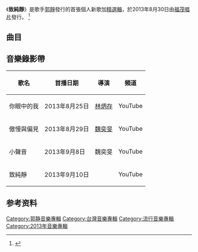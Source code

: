 {{Album infobox 
| Name        = 致純靜
| Type        = 精選輯
| Artist      = 郭靜
| Cover       = Claire.jpg
| Released    = 2013年8月30日  
| Genre       = [[國語流行音乐|國語流行音乐]]
| Label       ={{flagicon|Taiwan}}[[福茂唱片|福茂唱片]]
| Last album  = [[我們都能幸福著|我們都能幸福著]] <br />(2012年) 
| This album  =  '''致純靜<br /> (2013年)'''
| Next album  =  [[豔遇_(郭靜專輯)|豔遇]]<br /> (2014年)
}}
《'''致純靜'''》是歌手[[郭靜|郭靜]]發行的首張個人新歌加[[精選輯|精選輯]]，於2013年8月30日由[[福茂唱片|福茂唱片]]發行。
<ref>
{{cite web
 |url         = http://www.linfairrecords.com/news/news.php?id=796
 |publisher   = Linfair Records
 |title       = 「純愛天后」郭靜，八月底發行首張精選輯《致純靜》
 |date        = 2013-08-05
 |accessdate  = 2013-08-20
 |deadurl     = yes
 |archiveurl  = https://archive.is/20130820135839/http://www.linfairrecords.com/news/news.php?id=796
 |archivedate = 2013-08-20
}}
</ref>


==曲目==
{{Tracklist
| collapsed       =
| headline        =  CD1: 致純愛
| total_length    = 

| writing_credits = 
| lyrics_credits  = yes
| music_credits   = yes
| arranger_credits = 
| producer_credits =
| longnote_column = yes
| title1          = 傲慢與偏見
| length1         = 3:50  
| lyrics1         = [[李宗盛|李宗盛]]
| music1          = [[李宗盛|李宗盛]]
| longnote1       ='''第二波主打'''  新歌

| title2          = 小聲音 
| length2         = 4:37  
| lyrics2         = [[查查|查查]]
| music2          = [[查查|查查]]
| longnote2       ='''第三波主打'''  新歌

| title3          = 知道
| length3         = 3:57 
| lyrics3         = [[韋禮安|韋禮安]]
| music3          = [[韋禮安|韋禮安]]
| longnote3       =   

| title4          = 下一個天亮
| length4         = 4:26 
| lyrics4         = [[姚若龍|姚若龍]]
| music4          = [[陳小霞|陳小霞]]
| longnote4       = 

| title5          = 聊天
| length5         = 4:02 
| lyrics5         = [[王雅君|王雅君]]
| music5          = [[范瑋琪|范瑋琪]]
| longnote5       = 

| title6          = 不藥而癒
| length6         = 4:30 
| lyrics6         = [[王雅君|王雅君]]
| music6          = [[王雅君|王雅君]]
| longnote6       =   

| title7          = 簡單
| length7         = 3:58  
| lyrics7         = [[陳宥毓|陳宥毓]]
| music7          = [[戴蕙心|戴蕙心]]
| longnote7       =  

| title8          = 每一天都不同
| length8         = 3:59 
| lyrics8         = [[姚若龍|姚若龍]]
| music8          = [[陳小霞|陳小霞]]
| longnote8       = 

| title9          = 往未來飛的客機
| length9         = 4:28 
| lyrics9         = [[易桀齊|易桀齊]]
| music9          = [[易桀齊|易桀齊]]/[[伍冠諺|伍冠諺]]
| longnote9       =  

| title10          = 嫁妝
| length10         = 3:46 
| lyrics10         = [[姚若龍|姚若龍]]
| music10          = [[王雅君|王雅君]]
| longnote10       =  

| title11          = 百分百
| length11         = 4:15
| lyrics11         = [[姚若龍|姚若龍]]
| music11          = [[李聰|李聰]]
| longnote11       =  

| title12          = 在樹上唱歌
| length12         = 3:59 
| lyrics12         = [[姚若龍|姚若龍]]
| music12          = [[陳小霞|陳小霞]]
| longnote12       =  

| title13          = 軟綿綿
| length13         = 3:40
| lyrics13         = [[韋禮安|韋禮安]]
| music13          = [[韋禮安|韋禮安]]
| longnote13       =  

| title14          = 大玩笑
| length14         = 3:27 
| lyrics14         = [[童圓喻|童圓喻]]
| music14          = [[周谷淳|周谷淳]]
| longnote14       =  

| title15          = Encore LaLa
| length15         = 2:59
| lyrics15         = [[湘絜|湘絜]]
| music15          = [[陳偉|陳偉]]
| longnote15       =  

| title16          = 致純靜(純愛金曲)
| length16         = 4:20 
| lyrics16         =    
| music16          =   
| longnote16       ='''第四波主打''' 經典串燒(下一個天亮+我不想忘記你+陪著我的時候想著她+我們都能幸福著+在樹上唱歌+心牆+你眼中的我)   
}}

{{Tracklist
| collapsed       =
| headline        =  CD2: 致故事
| total_length    = 

| writing_credits = 
| lyrics_credits  = yes
| music_credits   = yes
| arranger_credits = 
| producer_credits =
| longnote_column = yes
| title1          = 你眼中的我  
| length1         = 4:10  
| lyrics1         =  [[楊耀程|楊耀程]]
| music1          =  [[廖文強|廖文強]]
| longnote1       ='''首波主打歌'''  新歌、三立華劇《幸福選擇題》片尾曲

| title2          = 何日君再來 
| length2         = 3:17 
| lyrics2         =  [[沈華|沈華]]
| music2          =  [[苑宏昭|苑宏昭]]
| longnote2       =  新歌、公共電視《回家》插曲

| title3          = 我不想忘記你  
| length3         = 4:05
| lyrics3         = [[嚴云農|嚴云農]]
| music3          = [[黃忠平|黃忠平]]
| longnote3       =   民視偶像劇《偷天換日》片尾曲及八大《家有菲菲》

| title4          = 心牆 
| length4         = 3:47
| lyrics4         = [[姚若龍|姚若龍]]
| music4          = [[林俊傑|林俊傑]]
| longnote4       = 八大韓戲《流星花園》片尾曲（2009年）

| title5          = 陪著我的時候想著她 
| length5         = 4:27
| lyrics5         = [[黄婷|黄婷]]
| music5          = [[鴉片丹|鴉片丹]]
| longnote5       = 八大《最佳愛情》片尾曲（2011年）

| title6          = 單身美好 
| length6         = 4:09
| lyrics6         = [[黃婷|黃婷]]
| music6          = [[溫偉傑|溫偉傑]]
| longnote6       =  台視《花是愛》片頭曲（2012年）

| title7          = 麻雀 
| length7         = 4:31 
| lyrics7         = [[林宇中|林宇中]]  
| music7          = [[林宇中|林宇中]]
| longnote7       =  八大韓戲《我的野蠻王子》主題曲

| title8          = 明白 
| length8         = 4:43 
| lyrics8         = [[王雅君|王雅君]]
| music8          = [[王雅君|王雅君]]
| longnote8       = 八大韓戲《伊甸園之東》片尾曲（2009年）

| title9          = 離開 
| length9         = 4:00
| lyrics9         = [[陳韋伶|陳韋伶]]
| music9          = [[陳韋伶|陳韋伶]]
| longnote9       =  緯來韓劇《天堂牧場》片尾曲（2011年）

| title10          = 總算我們也愛過  
| length10         = 3:41
| lyrics10         = [[陳韋伶|陳韋伶]]
| music10          = [[陳韋伶|陳韋伶]]
| longnote10       =  華視《帶子英雄》片尾曲（2010年）

| title11          = 我們都能幸福著  
| length11         = 4:08
| lyrics11         = [[吳易緯|吳易緯]]
| music11          = [[陳啟樂|陳啟樂]]
| longnote11       =  八大韓劇《愛情要不藥》、緯來《妒海》片尾曲

| title12          = 你的香氣 
| length12         = 4:30 
| lyrics12         = [[明明|明明]]
| music12          = [[廖偉鵬|廖偉鵬]]
| longnote12       = 《海豚愛上貓》 片尾主題曲 

| title13          = Leave 
| length13         = 4:14
| lyrics13         = [[王雅君|王雅君]]
| music13          = [[王雅君|王雅君]]
| longnote13       =  八大偶像劇《火線任務》插曲（2005年未出道）

| title14          = 擁抱你的微笑 
| length14         = 3:59
| lyrics14         = [[王雅君|王雅君]]
| music14          = [[紀佳松|紀佳松]]
| longnote14       =  八大《原來愛·就是甜蜜》片頭曲（2012年）

| title15          = 有溫柔
| length15         = 4:23
| lyrics15         = [[陳學聖|陳學聖]]
| music15          = [[戴蕙心|戴蕙心]]
| longnote15       = 中視《幸福最晴天》片頭曲（2011年）
}}

==音樂錄影帶==

{| class="wikitable"
! 歌名 !! 首播日期 !! 導演 !! 頻道
|-
| 你眼中的我 || 2013年8月25日||[[林炳存|林炳存]]||YouTube
|-
| 傲慢與偏見|| 2013年8月29日 ||[[魏奕旻|魏奕旻]]||YouTube
|-
| 小聲音 || 2013年9月8日||魏奕旻||YouTube
|-
|致純靜 || 2013年9月10日||||YouTube
|}

==参考资料==
{{reflist}}

{{郭静}}
[[Category:郭静音樂專輯|Category:郭静音樂專輯]]
[[Category:台灣音樂專輯|Category:台灣音樂專輯]]
[[Category:流行音樂專輯|Category:流行音樂專輯]]
[[Category:2013年音樂專輯|Category:2013年音樂專輯]]